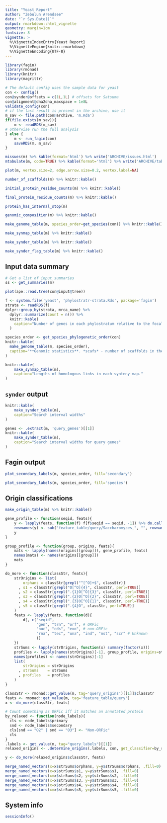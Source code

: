```yaml
---
title: "Yeast Report"
author: "Zebulun Arendsee"
date: "`r Sys.Date()`"
output: rmarkdown::html_vignette
geometry: margin=1cm
fontsize: 8
vignette: >
  %\VignetteIndexEntry{Yeast Report}
  %\VignetteEngine{knitr::rmarkdown}
  %\VignetteEncoding{UTF-8}
---
```


```r
library(fagin)
library(rmonad)
library(knitr)
library(magrittr)

# The default config uses the sample data for yeast
con <- config()
con@synder@offsets = c(1L,1L) # offsets for Satsuma
con@alignment@dna2dna_maxspace = 1e8L
validate_config(con)
# if the last result is present in the archive, use it
m_sav <- file.path(con@archive, 'm.Rda')
if(file.exists(m_sav)){
    m <- readRDS(m_sav)
# otherwise run the full analysis
} else {
    m <- run_fagin(con)
    saveRDS(m, m_sav)
}

missues(m) %>% kable(format='html') %>% write('ARCHIVE/issues.html')
mtabulate(m, code=TRUE) %>% kable(format='html') %>% write('ARCHIVE/table.html')
```

```r
plot(m, vertex.size=2, edge.arrow.size=0.2, vertex.label=NA)
```

```r
number_of_scaffolds(m) %>% knitr::kable()
```

```r
initial_protein_residue_counts(m) %>% knitr::kable()
```

```r
final_protein_residue_counts(m) %>% knitr::kable()
```

```r
protein_has_internal_stop(m)
```

```r
genomic_composition(m) %>% knitr::kable()
```

```r
make_genome_table(m, species_order=get_species(con)) %>% knitr::kable()
```

```r
make_synmap_table(m) %>% knitr::kable()
```

```r
make_synder_table(m) %>% knitr::kable()
```

```r
make_synder_flag_table(m) %>% knitr::kable()
```



## Input data summary

```r
# Get a list of input summaries
ss <- get_summaries(m)
```

```r
plot(ape::read.tree(con@input@tree))
```

```r
f <- system.file('yeast', 'phylostratr-strata.Rds', package='fagin')
strata <- readRDS(f)
dplyr::group_by(strata, mrca_name) %>%
  dplyr::summarize(count = n()) %>%
  knitr::kable(
    caption="Number of genes in each phylostratum relative to the focal species *S. cerevisiae*."
  )
```

```r
species_order <- get_species_phylogenetic_order(con)
knitr::kable(
  make_genome_table(m, species_order),
  caption="**Genomic statistics**. *scafs* - number of scaffolds in the genome. *bases* - total number of bases in the genome. *prots* - total number of protein coding models. *GC* - the percent of G and C nucleotides in the genome. *oddstart* - number of coding sequences that do not begin with M. *oddstop* - number of coding sequences that do not end with a stop (\\*). *p_N* - number of unknown nucleotides (N) in the genome. *n_stop* - number of coding sequences with an internal stop."
)
```

```r
knitr::kable(
    make_synmap_table(m),
    caption="Lengths of homologous links in each synteny map."
)
```

## `synder` output

```r
knitr::kable(
    make_synder_table(m),
    caption="Search interval widths"
)
```

```r
genes <- .extract(m, 'query_genes')[[1]]
knitr::kable(
    make_synder_table(m),
    caption="Search interval widths for query genes"
)
```

## Fagin output

```r
plot_secondary_labels(m, species_order, fill='secondary')
```

```r
plot_secondary_labels(m, species_order, fill='species')
```

## Origin classifications

```r
make_origin_table(m) %>% knitr::kable()
```

```r
gene_profile <- function(seqid, feats){
    y <- lapply(feats, function(f) f[f$seqid == seqid, -1]) %>% do.call(what=rbind)
    rownames(y) <- sub("feature_table/query/Saccharomyces_", "", rownames(y))
    y
}

group_profile <- function(group, origins, feats){
    mats <- lapply(names(origins[[group]]), gene_profile, feats)
    names(mats) <- names(origins[[group]])
    mats
}

do_more <- function(classStr, feats){
    strOrigins <- list(
        orphans = classStr[grepl("^[^O]+$", classStr)]
      , s1 = classStr[grepl("O[^O]{4}", classStr, perl=TRUE)]
      , s2 = classStr[grepl(".{1}O[^O]{3}", classStr, perl=TRUE)]
      , s3 = classStr[grepl(".{2}O[^O]{2}", classStr, perl=TRUE)]
      , s4 = classStr[grepl(".{3}O[^O]{1}", classStr, perl=TRUE)]
      , s5 = classStr[grepl(".{4}O", classStr, perl=TRUE)]
    )
    feats <- lapply(feats, function(d){
        d[, c("seqid",
              "gen", "trn", "orf", # ORFic
              "nuc", "cds", "exo", # non-ORFic
              "rna", "tec", "una", "ind", "nst", "scr" # Unknown
              )]
    })
    strSums <- lapply(strOrigins, function(x) summary(factor(x)))
    profiles <- lapply(names(strOrigins)[-1], group_profile, origins=strOrigins, feats=feats)
    names(profiles) <- names(strOrigins)[-1]
    list(
        strOrigins = strOrigins
      , strSums    = strSums
      , profiles   = profiles
    )
}

classStr <- rmonad::get_value(m, tag='query_origins')[[1]]$classStr
feats <- rmonad::get_value(m, tag='feature_table/query')
x <- do_more(classStr, feats)

# Count something as ORFic iff it matches an annotated protein
by_relaxed <- function(node_labels){
  cls <- node_labels$primary
  snd <- node_labels$secondary
  cls[snd == "O2" | snd == "O3"] <- "Non-ORFic"
  cls
}
.labels <- get_value(m, tag="query_labels")[[1]]
relaxed_origins <- .determine_origins(.labels, con, get_classifier=by_relaxed)

y <- do_more(relaxed_origins$classStr, feats)

merge_named_vectors(x=x$strSums$orphans, y=y$strSums$orphans, .fill=0)
merge_named_vectors(x=x$strSums$s1, y=y$strSums$s1, .fill=0)
merge_named_vectors(x=x$strSums$s2, y=y$strSums$s2, .fill=0)
merge_named_vectors(x=x$strSums$s3, y=y$strSums$s3, .fill=0)
merge_named_vectors(x=x$strSums$s4, y=y$strSums$s4, .fill=0)
merge_named_vectors(x=x$strSums$s5, y=y$strSums$s5, .fill=0)
```

## System info

```r
sessionInfo()
```
